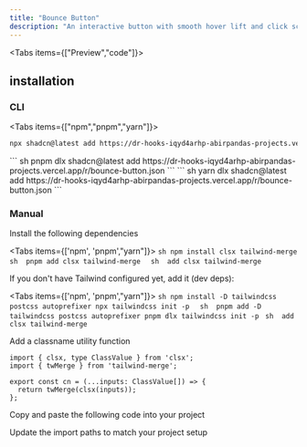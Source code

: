 ```yaml
---
title: "Bounce Button"
description: "An interactive button with smooth hover lift and click scale animations for enhanced user feedback."
---
```






<Tabs items={["Preview","code"]}>
<Tab>
<ComponentPreview name="bounce-button-demo"/>
</Tab>
<Tab>
<ComponentSource name="bounce-button"/>
</Tab>
</Tabs>
## installation

### CLI

<Tabs items={["npm","pnpm","yarn"]}>
<Tab>
``` sh
npx shadcn@latest add https://dr-hooks-iqyd4arhp-abirpandas-projects.vercel.app/r/bounce-button.json
```
</Tab>
<Tab>
``` sh
pnpm dlx shadcn@latest add https://dr-hooks-iqyd4arhp-abirpandas-projects.vercel.app/r/bounce-button.json
```
</Tab>
<Tab>
``` sh
yarn dlx shadcn@latest add https://dr-hooks-iqyd4arhp-abirpandas-projects.vercel.app/r/bounce-button.json
```
</Tab>

</Tabs>

### Manual
<Steps>

<Step>Install the following dependencies</Step>

<Tabs items={['npm', 'pnpm',"yarn"]}>
  <Tab>
    ```sh
npm install clsx tailwind-merge 
    ```
  </Tab>
  <Tab>
    ```sh 
pnpm add clsx tailwind-merge 
    ```
  </Tab>
  <Tab>
    ```sh 
 add clsx tailwind-merge 
    ```
  </Tab>
</Tabs>


<Step>If you don't have Tailwind configured yet, add it (dev deps):</Step>

<Tabs items={['npm', 'pnpm',"yarn"]}>
  <Tab>
    ```sh
npm install -D tailwindcss postcss autoprefixer
npx tailwindcss init -p 
    ```
  </Tab>
  <Tab>
    ```sh 
pnpm add -D tailwindcss postcss autoprefixer
pnpm dlx tailwindcss init -p
    ```
  </Tab>
  <Tab>
    ```sh 
 add clsx tailwind-merge 
    ```
  </Tab>
</Tabs>

<Step>Add a classname utility function</Step>

```tsx
import { clsx, type ClassValue } from 'clsx';
import { twMerge } from 'tailwind-merge';

export const cn = (...inputs: ClassValue[]) => {
  return twMerge(clsx(inputs));
};
```

<Step>Copy and paste the following code into your project</Step>

<ComponentSource name='bounce-button' />

<Step>Update the import paths to match your project setup</Step>

</Steps>